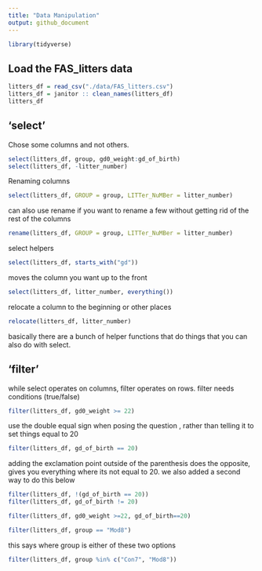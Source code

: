 ```yaml
---
title: "Data Manipulation"
output: github_document
---
```


```r
library(tidyverse)
```

## Load the FAS_litters data

```r
litters_df = read_csv("./data/FAS_litters.csv")
litters_df = janitor :: clean_names(litters_df)
litters_df
```

## 'select'

Chose some columns and not others.

```r
select(litters_df, group, gd0_weight:gd_of_birth)
select(litters_df, -litter_number)
```

Renaming columns

```r
select(litters_df, GROUP = group, LITTer_NuMBer = litter_number)
```

can also use rename if you want to rename a few without getting rid of the rest of the columns

```r
rename(litters_df, GROUP = group, LITTer_NuMBer = litter_number)
```

select helpers

```r
select(litters_df, starts_with("gd"))
```

moves the column you want up to the front
```r
select(litters_df, litter_number, everything())
```

relocate a column to the beginning or other places
```r
relocate(litters_df, litter_number)
```

basically there are a bunch of helper functions that do things that you can also do with select.

## 'filter'

while select operates on columns, filter operates on rows. filter needs conditions (true/false)

```r
filter(litters_df, gd0_weight >= 22)
```

use the double equal sign when posing the question , rather than telling it to set things equal to 20

```r
filter(litters_df, gd_of_birth == 20)
```

adding the exclamation point outside of the parenthesis does the opposite, gives you everything where its not equal to 20. we also added a second way to do this below
```r
filter(litters_df, !(gd_of_birth == 20))
filter(litters_df, gd_of_birth != 20)
```

```r
filter(litters_df, gd0_weight >=22, gd_of_birth==20)
```

```r
filter(litters_df, group == "Mod8")
```

this says where group is either of these two options
```r
filter(litters_df, group %in% c("Con7", "Mod8"))
```
